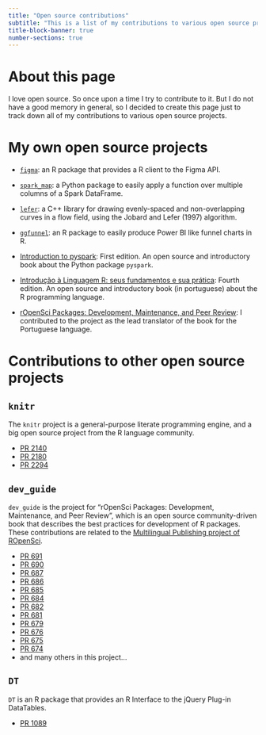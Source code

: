 ---
title: "Open source contributions"
subtitle: "This is a list of my contributions to various open source projects."
title-block-banner: true
number-sections: true
---


# About this page

I love open source. So once upon a time I try to contribute to it. But
I do not have a good memory in general, so I decided to create this
page just to track down all of my contributions to various open source projects.

# My own open source projects

- [`figma`](https://github.com/pedropark99/figma): an R package that provides a R client to the Figma API.
- [`spark_map`](https://github.com/pedropark99/spark_map): a Python package to easily apply a function over multiple columns of a Spark DataFrame.
- [`lefer`](https://github.com/The-Erebor-Foundry/lefer): a C++ library for drawing evenly-spaced and non-overlapping curves in a flow field, using the Jobard and Lefer (1997) algorithm.
- [`ggfunnel`](https://github.com/pedropark99/ggfunnel): an R package to easily produce Power BI like funnel charts in R.

- [Introduction to pyspark](https://github.com/pedropark99/Introd-pyspark): First edition. An open source and introductory book about the Python package `pyspark`.
- [Introdução à Linguagem R: seus fundamentos e sua prática](https://github.com/pedropark99/Introducao_R): Fourth edition. An open source and introductory book (in
portuguese) about the R programming language.
- [rOpenSci Packages: Development, Maintenance, and Peer Review](https://github.com/ropensci/dev_guide): I contributed to the project as the lead translator of the book for the Portuguese language.

# Contributions to other open source projects

## `knitr`

The `knitr` project is a general-purpose literate programming engine, and
a big open source project from the R language community.

- [PR 2140](https://github.com/yihui/knitr/pull/2140)
- [PR 2180](https://github.com/yihui/knitr/pull/2180)
- [PR 2294](https://github.com/yihui/knitr/pull/2294)

## `dev_guide`

`dev_guide` is the project for "rOpenSci Packages: Development, Maintenance, and Peer Review",
which is an open source community-driven book that describes the best practices
for development of R packages. These contributions are related to the
[Multilingual Publishing project of ROpenSci](https://ropensci.org/multilingual-publishing/).

- [PR 691](https://github.com/ropensci/dev_guide/pull/691)
- [PR 690](https://github.com/ropensci/dev_guide/pull/690)
- [PR 687](https://github.com/ropensci/dev_guide/pull/687)
- [PR 686](https://github.com/ropensci/dev_guide/pull/686)
- [PR 685](https://github.com/ropensci/dev_guide/pull/685)
- [PR 684](https://github.com/ropensci/dev_guide/pull/684)
- [PR 682](https://github.com/ropensci/dev_guide/pull/682)
- [PR 681](https://github.com/ropensci/dev_guide/pull/681)
- [PR 679](https://github.com/ropensci/dev_guide/pull/679)
- [PR 676](https://github.com/ropensci/dev_guide/pull/676)
- [PR 675](https://github.com/ropensci/dev_guide/pull/675)
- [PR 674](https://github.com/ropensci/dev_guide/pull/674)
- and many others in this project...

## `DT`

`DT` is an R package that provides an R Interface to the jQuery Plug-in DataTables.

- [PR 1089](https://github.com/rstudio/DT/pull/1089)